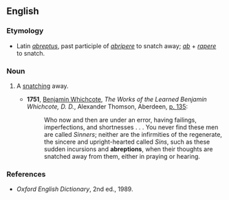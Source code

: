 ==English==

===Etymology===
*Latin ''[[abreptus]]'', past participle of ''[[abripere]]'' to snatch away; ''[[ab]]'' + ''[[rapere]]'' to snatch.

===Noun===
{{en-noun}}

# {{obsolete}} A [[snatching]] away.
#*'''1751''', [[w:Benjamin Whichcote|Benjamin Whichcote]], ''The Works of the Learned Benjamin Whichcote, D. D.'', Alexander Thomson, Aberdeen, [http://books.google.ca/books?id=yi4HAAAAQAAJ&printsec=titlepage#PPA135,M1 p. 135]:
#*:Who now and then are under an error, having failings, imperfections, and shortnesses . . .  You never find these men are called ''Sinners''; neither are the infirmities of the regenerate, the sincere and upright-hearted called ''Sins'', such as these sudden incursions and '''abreptions''', when their thoughts are snatched away from them, either in praying or hearing.

===References===
*''Oxford English Dictionary'', 2nd ed., 1989.